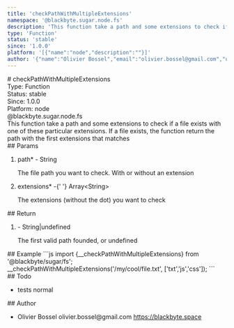 ```yaml
---
title: 'checkPathWithMultipleExtensions'
namespace: '@blackbyte.sugar.node.fs'
description: 'This function take a path and some extensions to check if a file exists with one of these particular extensions. If a file exists, the function return the path with the first extensions that matches'
type: 'Function'
status: 'stable'
since: '1.0.0'
platform: '[{"name":"node","description":""}]'
author: '{"name":"Olivier Bossel","email":"olivier.bossel@gmail.com","url":"https://blackbyte.space"}'
---
```


<div class="docmap-mdx">
  # checkPathWithMultipleExtensions
  <div class="_metas">
    <div class="_type">
      <span class="_type-label">Type:</span>
      <span class="_type-value">Function</span>
    </div>
    <div class="_status">
      <span class="_status-label">Status:</span>
      <span class="_status-value -stable">stable</span>
    </div>
    <div class="_since">
      <span class="_since-label">Since:</span>
      <span class="_since-value">1.0.0</span>
    </div>
    <div class="_platform">
      <span class="_platform-label">Platform:</span>
      <span class="_platform-value -node">node</span>
    </div>
  </div>
  <div class="_namespace">@blackbyte.sugar.node.fs</div>
  <div class="_description typo-lead typo-format">
    This function take a path and some extensions to check if a file exists with
    one of these particular extensions. If a file exists, the function return
    the path with the first extensions that matches
  </div>
  <div class="_params">
    ## Params
    <ol class="_list">
      <li class="_item">
        <span class="_name">
          path<span class="_required">*</span>
        </span>
        <span class="_default">-</span> <span class="_type">String</span>
        <p class="_description">
          The file path you want to check&period; With or without an extension
        </p>
      </li>
      <li class="_item">
        <span class="_name">
          extensions<span class="_required">*</span>
        </span>
        <span class="_default">-</span>{' '}
        <span class="_type">Array&lt;String&gt;</span>
        <p class="_description">
          The extensions &lpar;without the dot&rpar; you want to check
        </p>
      </li>
    </ol>
  </div>
  <div class="_return">
    ## Return
    <ol class="_list">
      <li class="_item">
        <span class="_default">-</span>
        <span class="_type">String&vert;undefined</span>
        <p class="_description">
          The first valid path founded&comma; or undefined
        </p>
      </li>
    </ol>
  </div>
  <div class="_examples">
    ## Example ```js import {__checkPathWithMultipleExtensions} from
    '@blackbyte/sugar/fs';
    __checkPathWithMultipleExtensions('/my/cool/file.txt', ['txt','js','css']);
    ```
  </div>
  <div class="_todo">
    ## Todo
    <ul class="_list">
      <li class="_item">
        <span class="_description">tests</span>
        <span class="_priority -normal">normal</span>
      </li>
    </ul>
  </div>
  <div class="_author">
    ## Author
    <ul class="_list">
      <li class="_item">
        <span class="_name">Olivier Bossel</span>
        <span class="_email">olivier.bossel@gmail.com</span>
        <a href="https://blackbyte.space" target="_blank" class="_url">
          https://blackbyte.space
        </a>
      </li>
    </ul>
  </div>
</div>
